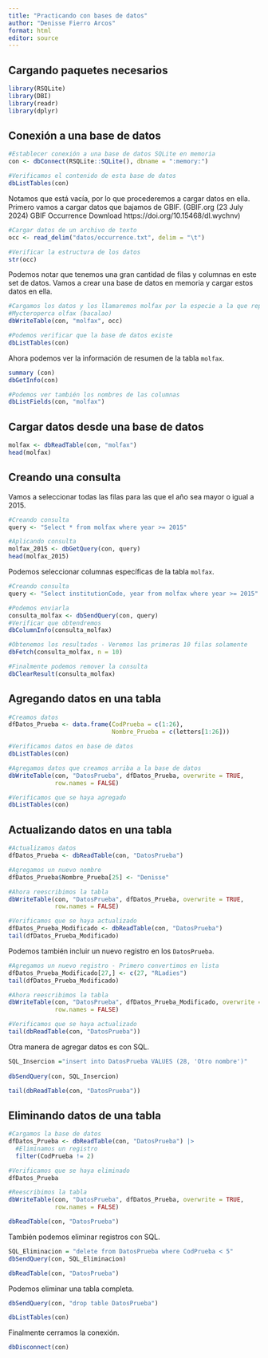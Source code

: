 ```yaml
---
title: "Practicando con bases de datos"
author: "Denisse Fierro Arcos"
format: html
editor: source
---
```


## Cargando paquetes necesarios

```r
library(RSQLite)
library(DBI)
library(readr)
library(dplyr)
```

## Conexión a una base de datos

```r
#Establecer conexión a una base de datos SQLite en memoria
con <- dbConnect(RSQLite::SQLite(), dbname = ":memory:")

#Verificamos el contenido de esta base de datos
dbListTables(con)
```
  
Notamos que está vacía, por lo que procederemos a cargar datos en ella. Primero vamos a cargar datos que bajamos de GBIF. (GBIF.org (23 July 2024) GBIF Occurrence Download https://doi.org/10.15468/dl.wychnv)

```r
#Cargar datos de un archivo de texto
occ <- read_delim("datos/occurrence.txt", delim = "\t")

#Verificar la estructura de los datos
str(occ)
```

Podemos notar que tenemos una gran cantidad de filas y columnas en este set de datos. Vamos a crear una base de datos en memoria y cargar estos datos en ella.

```r
#Cargamos los datos y los llamaremos molfax por la especie a la que representan
#Mycteroperca olfax (bacalao)
dbWriteTable(con, "molfax", occ)

#Podemos verificar que la base de datos existe
dbListTables(con)
```

Ahora podemos ver la información de resumen de la tabla `molfax`.

```r
summary (con)
dbGetInfo(con)

#Podemos ver también los nombres de las columnas
dbListFields(con, "molfax")
```
  
## Cargar datos desde una base de datos

```r
molfax <- dbReadTable(con, "molfax")
head(molfax)
```

## Creando una consulta
Vamos a seleccionar todas las filas para las que el año sea mayor o igual a 2015.

```r
#Creando consulta
query <- "Select * from molfax where year >= 2015"

#Aplicando consulta
molfax_2015 <- dbGetQuery(con, query)
head(molfax_2015)
```

Podemos seleccionar columnas específicas de la tabla `molfax`.

```r
#Creando consulta
query <- "Select institutionCode, year from molfax where year >= 2015"

#Podemos enviarla 
consulta_molfax <- dbSendQuery(con, query)
#Verificar que obtendremos
dbColumnInfo(consulta_molfax)

#Obtenemos los resultados - Veremos las primeras 10 filas solamente
dbFetch(consulta_molfax, n = 10)

#Finalmente podemos remover la consulta
dbClearResult(consulta_molfax)
```

## Agregando datos en una tabla

```r
#Creamos datos
dfDatos_Prueba <- data.frame(CodPrueba = c(1:26),
                             Nombre_Prueba = c(letters[1:26]))

#Verificamos datos en base de datos
dbListTables(con)

#Agregamos datos que creamos arriba a la base de datos
dbWriteTable(con, "DatosPrueba", dfDatos_Prueba, overwrite = TRUE, 
             row.names = FALSE)

#Verificamos que se haya agregado
dbListTables(con)
```   

## Actualizando datos en una tabla

```r
#Actualizamos datos
dfDatos_Prueba <- dbReadTable(con, "DatosPrueba")

#Agregamos un nuevo nombre
dfDatos_Prueba$Nombre_Prueba[25] <- "Denisse"

#Ahora reescribimos la tabla
dbWriteTable(con, "DatosPrueba", dfDatos_Prueba, overwrite = TRUE, 
             row.names = FALSE)

#Verificamos que se haya actualizado
dfDatos_Prueba_Modificado <- dbReadTable(con, "DatosPrueba")
tail(dfDatos_Prueba_Modificado)
```

Podemos también incluir un nuevo registro en los `DatosPrueba`.

```r
#Agregamos un nuevo registro - Primero convertimos en lista
dfDatos_Prueba_Modificado[27,] <- c(27, "RLadies")
tail(dfDatos_Prueba_Modificado)

#Ahora reescribimos la tabla
dbWriteTable(con, "DatosPrueba", dfDatos_Prueba_Modificado, overwrite = TRUE,
             row.names = FALSE)

#Verificamos que se haya actualizado
tail(dbReadTable(con, "DatosPrueba"))
```

Otra manera de agregar datos es con SQL.

```r
SQL_Insercion ="insert into DatosPrueba VALUES (28, 'Otro nombre')"
 
dbSendQuery(con, SQL_Insercion)

tail(dbReadTable(con, "DatosPrueba"))
```

## Eliminando datos de una tabla

```r
#Cargamos la base de datos
dfDatos_Prueba <- dbReadTable(con, "DatosPrueba") |> 
  #Eliminamos un registro
  filter(CodPrueba != 2)

#Verificamos que se haya eliminado
dfDatos_Prueba

#Reescribimos la tabla
dbWriteTable(con, "DatosPrueba", dfDatos_Prueba, overwrite = TRUE, 
             row.names = FALSE)

dbReadTable(con, "DatosPrueba")
```

También podemos eliminar registros con SQL.

```r
SQL_Eliminacion = "delete from DatosPrueba where CodPrueba < 5"
dbSendQuery(con, SQL_Eliminacion)

dbReadTable(con, "DatosPrueba")
```

Podemos eliminar una tabla completa.

```r
dbSendQuery(con, "drop table DatosPrueba")

dbListTables(con)
```

Finalmente cerramos la conexión.
```r
dbDisconnect(con)
```

